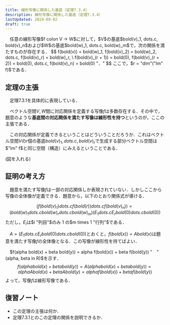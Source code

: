 ```yaml
---
title: 線形写像に関係した基底（定理7.3.4）
description: 線形写像に関係した基底（定理7.3.4）
lastUpdated: 2024-09-02
draft: true
---
```


<Card title="定理7.3.4">
　任意の線形写像$f colon V -> W$に対して，$V$の基底$bold(v)_1, dots.c, bold(v)_n$および$W$の基底$bold(w)_1, dots.c, bold(w)_m$で，次の関係を満たすものが存在する．
$$
f(bold(v)) = bold(w)_1, f(bold(v)_2) = bold(w)_2, dots.c, f(bold(v)_r) = bold(w)_r, \ f(bold(v)_(r + 1)) = bold(0), f(bold(v)_(r + 2)) = bold(0), dots.c, f(bold(v)_n) = bold(0) "．"
$$
ここで，$r = "dim"("Im" f)$である．
</Card>

## 定理の主張
　定理7.3.1を具体的に表現している．

　ベクトル空間$V, W$間に対応関係を定義する写像$f$は多数存在する．その中で，題意のような**基底間の対応関係を満たす写像は線形性を持つ**というのが，ここの主張である．

　この対応関係が定義できるということはどういうことだろうか．これはベクトル空間$V$の$r$個の基底$bold(v)_1, dots.c, bold(v)_r$で生成する部分ベクトル空間は$"Im" f$と同じ空間（構造）にみえるということである．

(図を入れる)

## 証明の考え方
　題意を満たす写像$f$は一部の対応関係しか表現されていない．しかしここから写像の全体像が定義できる．題意から，以下のとおり関係式が導ける．

$$
(f(bold(v)_1) dots.c f(bold(r)) dots.c f(bold(v)_n)) = (bold(w)_1 dots.c bold(w)_r dots.c bold(w)_m)(E_1 dots.c E_r  bold(0) dots.c bold(0))
$$
ただし，$E_i$は$i "列目"$のみ 1 の$m times 1 "行列"$である．

　$A = (E_1 dots.c E_r  bold(0) dots.c bold(0))$とおくと，$f(bold(x)) = A bold(x)$は題意を満たす写像$f$の全体像となる．この写像が線形性を持てばよい．

　$f(alpha bold(x) + beta bold(y)) = alpha f(bold(x)) + beta f(bold(y)) "　"(alpha, beta in R)$を示す．
$$
f(alpha bold(x) + beta bold(y)) = A(alpha bold(x) + beta bold(y)) = alpha A bold(x) + beta A bold(y) = alpha f(bold(x)) + beta f(bold(y))
$$
よって，写像$f$は線形写像である．

## 復習ノート
- この定理の主張は何か．
- 定理7.3.1とのこの定理の関係を説明できるか．
